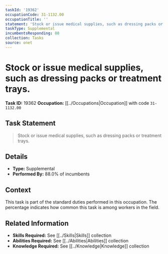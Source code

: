 ```yaml
---
taskId: '19362'
occupationCode: 31-1132.00
occupationTitle: ''
statement: 'Stock or issue medical supplies, such as dressing packs or treatment trays.'
taskType: Supplemental
incumbentsResponding: 88
collection: Tasks
source: onet
---
```

# Stock or issue medical supplies, such as dressing packs or treatment trays.

**Task ID:** 19362
**Occupation:** [[../Occupations|Occupation]] with code `31-1132.00`

## Task Statement

> Stock or issue medical supplies, such as dressing packs or treatment trays.

## Details

- **Type:** Supplemental
- **Performed By:** 88.0% of incumbents

## Context

This task is part of the standard duties performed in this occupation. The percentage indicates how common this task is among workers in the field.

## Related Information

- **Skills Required:** See [[../Skills|Skills]] collection
- **Abilities Required:** See [[../Abilities|Abilities]] collection
- **Knowledge Required:** See [[../Knowledge|Knowledge]] collection
